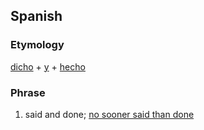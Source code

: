 ==Spanish==

===Etymology===
[[dicho]] + [[y]] + [[hecho]]

===Phrase===
{{head|es|phrase}}
# said and done; [[no sooner said than done]]